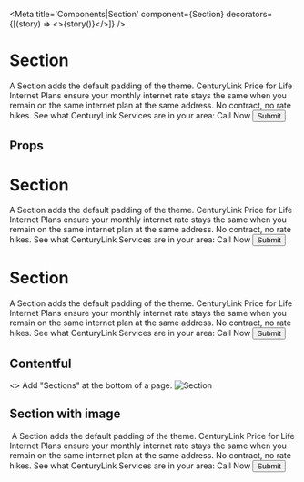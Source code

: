 

<Meta title='Components|Section' component={Section} decorators={[(story) => <><ComponentProgress ticketID={ticketID} />{story()}</>]} />

# Section
<Preview>
  <Story name="with h1">
    <Section>
      <Typography variant="h1">A Section adds the default padding of the theme.</Typography>
         <Typography>
            CenturyLink Price for Life Internet Plans ensure your monthly
            internet rate stays the same when you remain on the same internet
            plan at the same address. No contract, no rate hikes.
          </Typography>
          <Typography>
            See what CenturyLink Services are in your area: <Link to="/section-link"> Call Now</Link>
          </Typography>
          <Button primary>Submit</Button>
    </Section>
  </Story>
</Preview>

## Props
<Props of={Section} />

# Section
<Preview>
  <Story name="with links and buttons">
    <Section>
       <Typography variant="h3">A Section adds the default padding of the theme.</Typography>
       <Typography>
            CenturyLink Price for Life Internet Plans ensure your monthly
            internet rate stays the same when you remain on the same internet
            plan at the same address. No contract, no rate hikes.
          </Typography>
          <Typography>
            See what CenturyLink Services are in your area: <Link to="/section-link"> Call Now</Link>
          </Typography>
          <Button primary>Submit</Button>
    </Section>
  </Story>
</Preview>

# Section
<Preview>
  <Story name="Prominent background with links and buttons">
    <Section backgroundColor="Prominent">
       <Typography variant="h3">A Section adds the default padding of the theme.</Typography>
       <Typography>
            CenturyLink Price for Life Internet Plans ensure your monthly
            internet rate stays the same when you remain on the same internet
            plan at the same address. No contract, no rate hikes.
          </Typography>
          <Typography>
            See what CenturyLink Services are in your area: <Link to="/section-link"> Call Now</Link>
          </Typography>
          <Button primary>Submit</Button>
    </Section>
  </Story>
</Preview>

## Contentful
<Preview>
  <Story name="contentful">
    <>
      <Typography>Add "Sections" at the bottom of a page.</Typography>
      <img src={SectionImage} alt="Section" />
    </>
  </Story>
</Preview>


## Section with image

<Preview>
  <Story name="SVG image at top">
    <Section backgroundColor="Prominent">
      <Img data={SVG_IMAGE_DATA} />
       <Typography variant="h3">A Section adds the default padding of the theme.</Typography>
       <Typography>
            CenturyLink Price for Life Internet Plans ensure your monthly
            internet rate stays the same when you remain on the same internet
            plan at the same address. No contract, no rate hikes.
          </Typography>
          <Typography>
            See what CenturyLink Services are in your area: <Link to="/section-link"> Call Now</Link>
          </Typography>
          <Button primary>Submit</Button>
    </Section>
  </Story>
</Preview>

